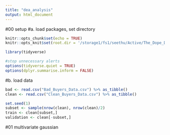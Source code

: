 ```yaml
---
title: "dea_analysis"
output: html_document
---
```


#00 setup
#a. load packages, set directory
```r
knitr::opts_chunk$set(echo = TRUE)
knitr::opts_knit$set(root.dir = '/storage1/fs1/seethu/Active/The_Dope_Detectives')

library(tidyverse)

#stop unnecessary alerts
options(tidyverse.quiet = TRUE)
options(dplyr.summarise.inform = FALSE)
```

#b. load data
```r
bad <- read.csv("Bad_Buyers_Data.csv") %>% as_tibble()
clean <- read.csv("Clean_Buyers_Data.csv") %>% as_tibble()

set.seed(1)
subset <- sample(nrow(clean), nrow(clean)/2)
train <- clean[subset,]
validation <- clean[-subset,]
```

#01 multivariate gaussian 










































